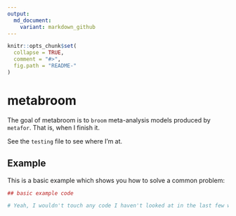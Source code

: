 ```yaml
---
output:
  md_document:
    variant: markdown_github
---
```


<!-- README.md is generated from README.Rmd. Please edit that file -->

```r
knitr::opts_chunk$set(
  collapse = TRUE,
  comment = "#>",
  fig.path = "README-"
)
```

# metabroom

The goal of metabroom is to `broom` meta-analysis models produced by `metafor`. That is, when I finish it.  

See the `testing` file to see where I'm at. 

## Example

This is a basic example which shows you how to solve a common problem:

```r
## basic example code

# Yeah, I wouldn't touch any code I haven't looked at in the last few weeks. It has a life of its own.

```



